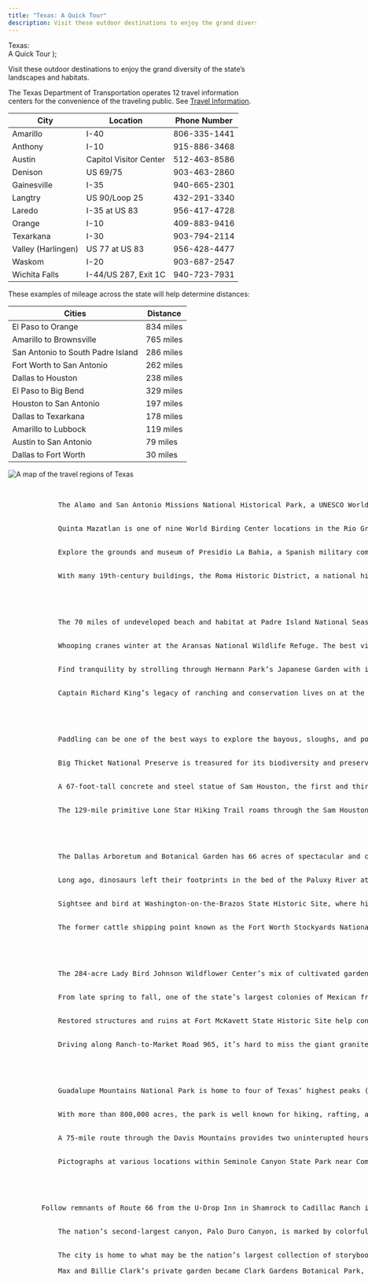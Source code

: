 ```yaml
---
title: "Texas: A Quick Tour"
description: Visit these outdoor destinations to enjoy the grand diversity of the state’s landscapes and habitats.
---
```


  <span>
    Texas: <br />A Quick Tour
  </span>
);

<Row>

<Column colSm={12} colMd={4} colLg={6}>


<PageDescription>

Visit these outdoor destinations to enjoy the grand diversity of the state’s landscapes and habitats.

</PageDescription>

<Accordion>
<AccordionItem title="Travel Information Centers">

The Texas Department of Transportation operates 12 travel information centers for the convenience of the traveling public. See [Travel Information](/travel-information/).


| City               | Location               | Phone Number |
|--------------------|------------------------|--------------|
| Amarillo           | I-40                   | 806-335-1441 |
| Anthony            | I-10                   | 915-886-3468 |
| Austin             | Capitol Visitor Center | 512-463-8586 |
| Denison            | US 69/75               | 903-463-2860 |
| Gainesville        | I-35                   | 940-665-2301 |
| Langtry            | US 90/Loop 25          | 432-291-3340 |
| Laredo             | I-35 at US 83          | 956-417-4728 |
| Orange             | I-10                   | 409-883-9416 |
| Texarkana          | I-30                   | 903-794-2114 |
| Valley (Harlingen) | US 77 at US 83         | 956-428-4477 |
| Waskom             | I-20                   | 903-687-2547 |
| Wichita Falls      | I-44/US 287, Exit 1C   | 940-723-7931 |

</AccordionItem>

<AccordionItem title="Traveling Across Texas">
  These examples of mileage across the state will help determine distances:

| Cities                            | Distance  |
|-----------------------------------|-----------|
| El Paso to Orange                 | 834 miles |
| Amarillo to Brownsville           | 765 miles |
| San Antonio to South Padre Island | 286 miles |
| Fort Worth to San Antonio         | 262 miles |
| Dallas to Houston                 | 238 miles |
| El Paso to Big Bend               | 329 miles |
| Houston to San Antonio            | 197 miles |
| Dallas to Texarkana               | 178 miles |
| Amarillo to Lubbock               | 119 miles |
| Austin to San Antonio             | 79 miles  |
| Dallas to Fort Worth              | 30 miles  |

</AccordionItem>

</Accordion>

![A map of the travel regions of Texas](images/texas-travel-map-regions.png)    

</Column>

<Column colSm={12} colMd={5} colLg={6}>

<Ad file="static-abilene.jpg"/>

</Column>

</Row>

<Row>
<Column colSm={12} colMd={4} colLg={4}>
    <Listing>
        <ListingHed color="purple" title="South Texas Plains"/>
        <ListingItem 
            title="Mission Trail"
            city="San Antonio">
            The Alamo and San Antonio Missions National Historical Park, a UNESCO World Heritage Site, are linked via about 10 miles of hike-and-bike trail along the San Antonio River. 
        </ListingItem>
        <ListingItem 
            title="Peaceful Oasis"
            city="McAllen">
            Quinta Mazatlan is one of nine World Birding Center locations in the Rio Grande Valley. Revel in the trilling of birds and follow the Forest Sculpture Trail to learn more about the animals of South Texas. 
        </ListingItem>
        <ListingItem 
            title="State Saga"
            city="GOLIAD">
            Explore the grounds and museum of Presidio La Bahia, a Spanish military compound that appears as it did in 1836 during the Texas Revolution.
        </ListingItem>
        <ListingItem 
            title="Structure Story"
            city="Roma">
            With many 19th-century buildings, the Roma Historic District, a national historic landmark, preserves architecture that reflects building techniques of the Lower Rio Grande. 
        </ListingItem>
    </Listing>

</Column>

<Column colSm={12} colMd={4} colLg={4}>
    <Listing>
        <ListingHed color="lightblue" title="Gulf Coast"/>
        <ListingItem 
            title="Sand and Surf"
            city="Corpus Christi">
            The 70 miles of undeveloped beach and habitat at Padre Island National Seashore provide spacious opportunities for camping, fishing, beachcombing, canoeing and kayaking, birding, and windsurfing. 
        </ListingItem>
        <ListingItem 
            title="Rare Bird"
            city="ROCKPORT-FULTON">
            Whooping cranes winter at the Aransas National Wildlife Refuge. The best viewing times are generally from December through February.
        </ListingItem>
        <ListingItem 
            title="Peaceful Place"
            city="Houston">
            Find tranquility by strolling through Hermann Park’s Japanese Garden with its teahouse and winding paths.    
        </ListingItem>
        <ListingItem 
            title="Sprawling Spread"
            city="KINGSVILLE">
            Captain Richard King’s legacy of ranching and conservation lives on at the state’s largest ranch, King Ranch, which offers daily ranch and nature tours.
        </ListingItem>
    </Listing>

</Column>

<Column colSm={12} colMd={4} colLg={4}>
    <Listing>
        <ListingHed color="green" title="Piney Woods"/>
        <ListingItem 
            title="SPLASH OF NATURE"
            city="KARNACK">
            Paddling can be one of the best ways to explore the bayous, sloughs, and ponds of Caddo Lake with its distinctive bald cypress trees draped in Spanish moss.  
        </ListingItem>
        <ListingItem 
            title="SIGNIFICANT SANCTUARY"
            city="KOUNTZE">
            Big Thicket National Preserve is treasured for its biodiversity and preservation of habitat that once covered more than 2 million acres.
        </ListingItem>
        <ListingItem 
            title="TEXAS HERO"
            city="HUNTSVILLE">
            A 67-foot-tall concrete and steel statue of Sam Houston, the first and third president of the Republic of Texas, presents a commanding presence along Interstate 45.
        </ListingItem>
        <ListingItem 
            title="FOREST FEATURE"
            city="CLEVELAND">
            The 129-mile primitive Lone Star Hiking Trail roams through the Sam Houston National Forest. Spring and fall are the best times to visit.
        </ListingItem>
    </Listing>
</Column>

</Row>

<Row>

<Column colSm={12} colMd={4} colLg={4}>
    <Listing>
        <ListingHed color="teal" title="PRAIRIES AND LAKES"/>
        <ListingItem 
            title="LOVELY LANDSCAPE"
            city="Dallas">
            The Dallas Arboretum and Botanical Garden has 66 acres of spectacular and colorful display gardens, along with amazing displays during its seasonal festivals.
            </ListingItem>
        <ListingItem 
            title="DINOSAUR DOMAIN"
            city="Glen Rose">
            Long ago, dinosaurs left their footprints in the bed of the Paluxy River at Dinosaur Valley State Park, a National Natural Landmark.
        </ListingItem>
        <ListingItem 
            title="Texas&rsquo; Birthplace"
            city="WASHINGTON">
            Sightsee and bird at Washington-on-the-Brazos State Historic Site, where history was made in 1936 when the Texas Declaration of Independence was signed there.
        </ListingItem>
        <ListingItem 
            title="COWTOWN HISTORY"
            city="Fort Worth">
            The former cattle shipping point known as the Fort Worth Stockyards National Historic District is home to historic buildings, restaurants, shops, and saloons.
        </ListingItem>
    </Listing>

</Column>

<Column colSm={12} colMd={4} colLg={4}>
    <Listing>
        <ListingHed color="blue" title="Hill Country"/>
        <ListingItem 
            title="WILD ABOUT FLOWERS"
            city="AUSTIN">
            The 284-acre Lady Bird Johnson Wildflower Center’s mix of cultivated gardens, arboretum, managed natural areas, and wildlands serves to conserve native plants.
        </ListingItem>
        <ListingItem 
            title="GOING BATTY"
            city="ROCKSPRINGS">
            From late spring to fall, one of the state’s largest colonies of Mexican free-tailed bats make their home at Devil’s Sinkhole State Natural Area, a National Natural Landmark.
        </ListingItem>
        <ListingItem 
            title="PRESERVED FORT"
            city="MENARD">
            Restored structures and ruins at Fort McKavett State Historic Site help convey stories of infantrymen, Buffalo Soldiers, women, and children who lived in early West Texas.
        </ListingItem>
        <ListingItem 
            title="Mystical Mound"
            city="FREDERICKSBURG">
            Driving along Ranch-to-Market Road 965, it’s hard to miss the giant granite dome rising from the ground at Enchanted Rock State Natural Area that makes you want to stop and climb it.
        </ListingItem>
    </Listing>
</Column>

<Column colSm={12} colMd={4} colLg={4}>
    <Listing>
        <ListingHed color="orange" title="Big Bend Country"/>
        <ListingItem 
            title="NEW HEIGHTS"
            city="PINE SPRINGS">
            Guadalupe Mountains National Park is home to four of Texas’ highest peaks (with an opportunity to climb to the state’s highest point), along with canyons, desert, spectacular night skies, and the world’s most extensive Permian fossil reef.
        </ListingItem>
        <ListingItem 
            title="Dark Skies"
            city="BIG BEND NATIONAL PARK">
            With more than 800,000 acres, the park is well known for hiking, rafting, and nature viewing, but its designation as an International Dark Sky Park also makes it one of the state’s best places to see the Milky Way.
        </ListingItem>
        <ListingItem 
            title="Scenic Sights"
            city="FORT DAVIS">
            A 75-mile route through the Davis Mountains provides two uninterupted hours of majestic scenery and wildlife if you can resist the temptation to stop at Fort Davis National Historic Site, Davis Mountains State Park, and the McDonald Observatory.     
        </ListingItem>
        <ListingItem 
            title="STONE STORIES"
            city="LANGTRY">
            Pictographs at various locations within Seminole Canyon State Park near Comstock present clues to the lives of early canyon dwellers.
        </ListingItem>
    </Listing>

</Column>
</Row>

<Row>
<Column colSm={12} colMd={4} colLg={4}>
    <Listing>
        <ListingHed color="red" title="Panhandle Plains"/>
        <ListingItem 
            title="MOTHER ROAD"
            city="INTERSTATE 40">
        Follow remnants of Route 66 from the U-Drop Inn in Shamrock to Cadillac Ranch in Amarillo and west to Adrian for a stop at the route’s midway point—1,139 miles to Los Angeles and Chicago.
        </ListingItem>
        <ListingItem 
            title="SCENIC WONDER"
            city="CANYON">
            The nation’s second-largest canyon, Palo Duro Canyon, is marked by colorful geologic layers. In spots, the layers have eroded, forming hoodoos, of which one of the most well known is the Lighthouse formation in Palo Duro Canyon State Park. 
        </ListingItem>
        <ListingItem 
            title="STORYBOOK CAPITAL"
            city="Abilene">
            The city is home to what may be the nation’s largest collection of storybook sculptures, including Seuss characters in Everman Park and other popular children’s book characters located around downtown.        </ListingItem>
        <ListingItem 
            title="BLOOMING MASTERPIECE"
            city="Mineral Wells">
            Max and Billie Clark’s private garden became Clark Gardens Botanical Park, which showcases native Texas and Texas-adaptable plants.
        </ListingItem>
    </Listing>

</Column>
</Row>